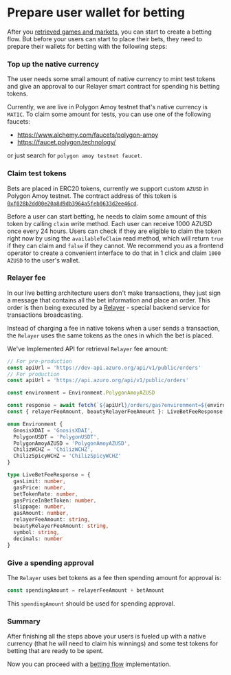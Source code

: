 
# Prepare user wallet for betting

After you [retrieved games and markets](/hub/apps/guides/advanced/live/data-retrieval), you can start to create a betting flow.
But before your users can start to place their bets, they need to prepare their wallets for betting with the following steps:

### Top up the native currency

The user needs some small amount of native currency to mint test tokens and give an approval to our Relayer smart contract for spending his betting tokens.

Currently, we are live in Polygon Amoy testnet that's native currency is `MATIC`.
To claim some amount for tests, you can use one of the following faucets:

- https://www.alchemy.com/faucets/polygon-amoy
- https://faucet.polygon.technology/

or just search for `polygon amoy testnet faucet`.

### Claim test tokens

Bets are placed in ERC20 tokens, currently we support custom `AZUSD` in Polygon Amoy testnet.
The contract address of this token is [`0xf028b2dd00e20a8d9db3964a5feb0633d2ee46cd`](https://amoy.polygonscan.com/address/0xf028b2dd00e20a8d9db3964a5feb0633d2ee46cd).

Before a user can start betting, he needs to claim some amount of this token by calling `claim` write method.
Each user can receive 1000 AZUSD once every 24 hours. Users can check if they are eligible to claim the token
right now by using the `availableToClaim` read method, which will return `true` if they can claim and `false`
if they cannot.
We recommend you as a frontend operator to create a convenient interface to do that in 1 click and claim
`1000 AZUSD` to the user's wallet.

### Relayer fee

In our live betting architecture users don't make transactions, they just sign a message that contains all the bet information and place an order.
This order is then being executed by a [Relayer](/contracts/live-relayer) - special backend service for transactions broadcasting. 

Instead of charging a fee in native tokens when a user sends a transaction, the `Relayer` uses the same tokens as the ones in which the bet is placed.

We've Implemented API for retrieval `Relayer` fee amount:

```ts
// For pre-production
const apiUrl = 'https://dev-api.azuro.org/api/v1/public/orders'
// For production
const apiUrl = 'https://api.azuro.org/api/v1/public/orders'

const environment = Environment.PolygonAmoyAZUSD

const response = await fetch(`${apiUrl}/orders/gas?environment=${environment}`)
const { relayerFeeAmount, beautyRelayerFeeAmount }: LiveBetFeeResponse = await response.json()

enum Environment {
  GnosisXDAI = 'GnosisXDAI',
  PolygonUSDT = 'PolygonUSDT',
  PolygonAmoyAZUSD = 'PolygonAmoyAZUSD',
  ChilizWCHZ = 'ChilizWCHZ',
  ChilizSpicyWCHZ = 'ChilizSpicyWCHZ'
}

type LiveBetFeeResponse = {
  gasLimit: number,
  gasPrice: number,
  betTokenRate: number,
  gasPriceInBetToken: number,
  slippage: number,
  gasAmount: number,
  relayerFeeAmount: string,
  beautyRelayerFeeAmount: string,
  symbol: string,
  decimals: number
}
```

### Give a spending approval

The `Relayer` uses bet tokens as a fee then spending amount for approval is:
```ts
const spendingAmount = relayerFeeAmount + betAmount
```

This `spendingAmount` should be used for spending approval.

### Summary

After finishing all the steps above your users is fueled up with a native currency (that he will need to claim his winnings)
and some test tokens for betting that are ready to be spent.

Now you can proceed with a [betting flow](/hub/apps/guides/advanced/live/place-a-bet) implementation.
